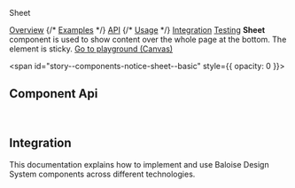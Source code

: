 
<bal-doc-banner id="story--components-notice-sheet--basic" >Sheet</bal-doc-banner>

<bal-doc-tabs>
  <a href="#story--components-notice-sheet--basic">Overview</a>
  {/* <a href="#examples">Examples</a> */}
  <a href="#component-api">API</a>
  {/* <a href="#usage">Usage</a> */}
  <a href="#integration">Integration</a>
  <a href="#testing">Testing</a>
</bal-doc-tabs>

<bal-doc-lead>
  <b>Sheet</b> component is used to show content over the whole page at the bottom. The element is sticky.
</bal-doc-lead>

<Canvas withSource="open" className="has-visible-overflow">
  <Story id="components-notice-sheet--basic" />
</Canvas>

<bal-doc-app>
  <bal-button-group class="mb-large" position="center">
    <a class="button is-primary" href="?path=/story/components-notice-sheet--basic">
      Go to playground (Canvas)
    </a>
    <bal-doc-stackblitz template={Basic.parameters.docs.source.code} modules="sheet,card,button"></bal-doc-stackblitz>
  </bal-button-group>
</bal-doc-app>

<span id="story--components-notice-sheet--basic" style={{ opacity: 0 }}></span>

## Component Api


<Description markdown={readme} />

<br />

## Integration

This documentation explains how to implement and use Baloise Design System components across different technologies.

<bal-doc-link-list>
  <a href="?path=/docs/development-getting-started-html5-overview--page">
    <bal-doc-link-list-item template="html5"></bal-doc-link-list-item>
  </a>
  <a href="?path=/docs/development-getting-started-vue-overview--page">
    <bal-doc-link-list-item template="vue"></bal-doc-link-list-item>
  </a>
  <a href="?path=/docs/development-getting-started-angular-overview--page">
    <bal-doc-link-list-item template="angular"></bal-doc-link-list-item>
  </a>
  <a href="?path=/docs/development-getting-started-react-overview--page">
    <bal-doc-link-list-item template="react"></bal-doc-link-list-item>
  </a>
</bal-doc-link-list>


<Description markdown={testing} />

<bal-doc-github link="/components/notice/bal-sheet/stories/bal-sheet.docs.mdx"></bal-doc-github>
